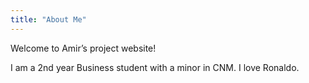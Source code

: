 ```yaml
---
title: "About Me"
---
```


Welcome to Amir's project website!

I am a 2nd year Business student with a minor in CNM. I love Ronaldo.
